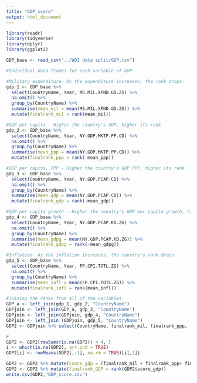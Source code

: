 ```yaml
---
title: "GDP_score"
output: html_document
---
```


```r
library(readr)
library(tidyverse)
library(dplyr)
library(ggplot2)
```

```r
GDP_base <- read_csv("../WDI data split/GDP.csv")

#Individual data frames for each variable of GDP

#Military expenditure- As the expenditure increases, the rank drops.
gdp_1 <- GDP_base %>% 
  select(CountryName, Year, MS.MIL.XPND.GD.ZS) %>%
  na.omit() %>%
  group_by(CountryName) %>% 
  summarise(mean_mil = mean(MS.MIL.XPND.GD.ZS)) %>%
  mutate(finalrank_mil = rank(mean_mil))

#GDP per capita - Higher the country's GDP, higher its rank
gdp_2 <- GDP_base %>% 
  select(CountryName, Year, NY.GDP.MKTP.PP.CD) %>%
  na.omit() %>%
  group_by(CountryName) %>% 
  summarise(mean_ppp = mean(NY.GDP.MKTP.PP.CD)) %>%
  mutate(finalrank_ppp = rank(-mean_ppp))

#GDP per capita, PPP - Higher the country's GDP PPP, higher its rank
gdp_3 <- GDP_base %>% 
  select(CountryName, Year, NY.GDP.PCAP.CD) %>%
  na.omit() %>%
  group_by(CountryName) %>% 
  summarise(mean_gdp = mean(NY.GDP.PCAP.CD)) %>%
  mutate(finalrank_gdp = rank(-mean_gdp))

#GDP per capita growth - Higher the country's GDP oer capita growth, higher its rank
gdp_4 <- GDP_base %>% 
  select(CountryName, Year, NY.GDP.PCAP.KD.ZG) %>%
  na.omit() %>%
  group_by(CountryName) %>% 
  summarise(mean_gdpg = mean(NY.GDP.PCAP.KD.ZG)) %>%
  mutate(finalrank_gdpg = rank(-mean_gdpg))

#Inflation- As the inflation increases, the country's rank drops
gdp_5 <- GDP_base %>% 
  select(CountryName, Year, FP.CPI.TOTL.ZG) %>%
  na.omit() %>%
  group_by(CountryName) %>% 
  summarise(mean_infl = mean(FP.CPI.TOTL.ZG)) %>%
  mutate(finalrank_infl = rank(mean_infl))

#Joining the ranks from all of the variables
GDP_a <- left_join(gdp_1, gdp_2, "CountryName")
GDPjoin <- left_join(GDP_a, gdp_3, "CountryName")
GDPjoin <- left_join(GDPjoin, gdp_4, "CountryName")
GDPjoin <- left_join (GDPjoin, gdp_5, "CountryName")
GDP2 <- GDPjoin %>% select(CountryName, finalrank_mil, finalrank_ppp, finalrank_gdp, finalrank_gdpg, finalrank_infl)

#
GDP2 <- GDP2[rowSums(is.na(GDP2)) < 4, ]
i <- which(is.na(GDP2), arr.ind = TRUE)
GDP2[i] <- rowMeans(GDP2[,-1], na.rm = TRUE)[i[,1]]

GDP2 <- GDP2 %>% mutate(score_gdp = (finalrank_mil + finalrank_ppp+ finalrank_gdp + finalrank_gdpg + finalrank_infl)/5)
GDP2 <- GDP2 %>% mutate(finalrank_GDP = rank(GDP2$score_gdp))
write.csv(GDP2,"GDP_score.csv")
```